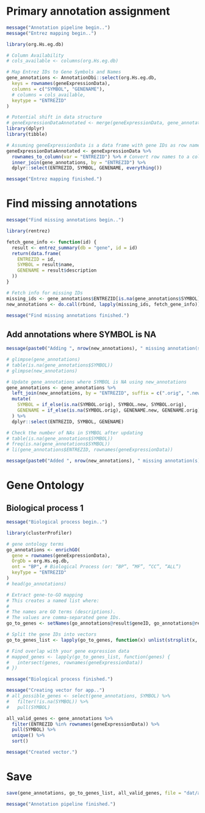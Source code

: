 
# Primary annotation assignment

```r
message("Annotation pipeline begin..")
message("Entrez mapping begin..")

library(org.Hs.eg.db)

# Column Availability
# cols_available <- columns(org.Hs.eg.db)

# Map Entrez IDs to Gene Symbols and Names
gene_annotations <- AnnotationDbi::select(org.Hs.eg.db,
  keys = rownames(geneExpressionData),
  columns = c("SYMBOL", "GENENAME"),
  # columns = cols_available,
  keytype = "ENTREZID"
)

# Potential shift in data structure
# geneExpressionDataAnnotated <- merge(geneExpressionData, gene_annotations, by.x = "row.names", by.y = "ENTREZID", all.x = TRUE)
library(dplyr)
library(tibble)

# Assuming geneExpressionData is a data frame with gene IDs as row names
geneExpressionDataAnnotated <- geneExpressionData %>%
  rownames_to_column(var = "ENTREZID") %>% # Convert row names to a column
  inner_join(gene_annotations, by = "ENTREZID") %>%
  dplyr::select(ENTREZID, SYMBOL, GENENAME, everything())

message("Entrez mapping finished.")
```


# Find missing annotations

```r
message("Find missing annotations begin..")

library(rentrez)

fetch_gene_info <- function(id) {
  result <- entrez_summary(db = "gene", id = id)
  return(data.frame(
    ENTREZID = id,
    SYMBOL = result$name,
    GENENAME = result$description
  ))
}

# Fetch info for missing IDs
missing_ids <- gene_annotations$ENTREZID[is.na(gene_annotations$SYMBOL)]
new_annotations <- do.call(rbind, lapply(missing_ids, fetch_gene_info))

message("Find missing annotations finished.")
```

## Add annotations where SYMBOL is NA


```r
message(paste0("Adding ", nrow(new_annotations), " missing annotation(s).."))

# glimpse(gene_annotations)
# table(is.na(gene_annotations$SYMBOL))
# glimpse(new_annotations)

# Update gene_annotations where SYMBOL is NA using new_annotations
gene_annotations <- gene_annotations %>%
  left_join(new_annotations, by = "ENTREZID", suffix = c(".orig", ".new")) %>%
  mutate(
    SYMBOL = if_else(is.na(SYMBOL.orig), SYMBOL.new, SYMBOL.orig),
    GENENAME = if_else(is.na(SYMBOL.orig), GENENAME.new, GENENAME.orig)
  ) %>%
  dplyr::select(ENTREZID, SYMBOL, GENENAME)

# Check the number of NAs in SYMBOL after updating
# table(is.na(gene_annotations$SYMBOL))
# freq(is.na(gene_annotations$SYMBOL))
# li(gene_annotations$ENTREZID, rownames(geneExpressionData))

message(paste0("Added ", nrow(new_annotations), " missing annotation(s)."))
```



# Gene Ontology
## Biological process 1

```r
message("Biological process begin..")

library(clusterProfiler)

# gene ontology terms
go_annotations <- enrichGO(
  gene = rownames(geneExpressionData),
  OrgDb = org.Hs.eg.db,
  ont = "BP", # Biological Process (or: “BP”, “MF”, “CC”, “ALL”)
  keyType = "ENTREZID"
)
# head(go_annotations)

# Extract gene-to-GO mapping
# This creates a named list where:
#
# The names are GO terms (descriptions).
# The values are comma-separated gene IDs.
go_to_genes <- setNames(go_annotations@result$geneID, go_annotations@result$Description)

# Split the gene IDs into vectors
go_to_genes_list <- lapply(go_to_genes, function(x) unlist(strsplit(x, "/")))

# Find overlap with your gene expression data
# mapped_genes <- lapply(go_to_genes_list, function(genes) {
#   intersect(genes, rownames(geneExpressionData))
# })

message("Biological process finished.")
```



```r
message("Creating vector for app..")
# all_possible_genes <- select(gene_annotations, SYMBOL) %>%
#   filter(!is.na(SYMBOL)) %>%
#   pull(SYMBOL)

all_valid_genes <- gene_annotations %>%
  filter(ENTREZID %in% rownames(geneExpressionData)) %>%
  pull(SYMBOL) %>%
  unique() %>%
  sort()

message("Created vector.")
```


# Save

```r
save(gene_annotations, go_to_genes_list, all_valid_genes, file = "dat/annotations.RData")

message("Annotation pipeline finished.")
```

